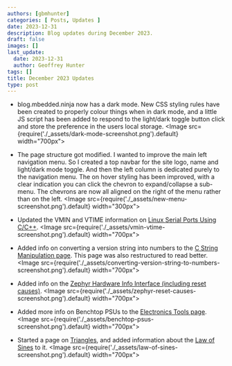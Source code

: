 ```yaml
---
authors: [gbmhunter]
categories: [ Posts, Updates ]
date: 2023-12-31
description: Blog updates during December 2023.
draft: false
images: []
last_update:
  date: 2023-12-31
  author: Geoffrey Hunter
tags: []
title: December 2023 Updates
type: post
---
```


* blog.mbedded.ninja now has a dark mode. New CSS styling rules have been created to properly colour things when in dark mode, and a little JS script has been added to respond to the light/dark toggle button click and store the preference in the users local storage.
    <Image src={require('./_assets/dark-mode-screenshot.png').default} width="700px"></Image>

* The page structure got modified. I wanted to improve the main left navigation menu. So I created a top navbar for the site logo, name and light/dark mode toggle. And then the left column is dedicated purely to the navigation menu. The on hover styling has been improved, with a clear indication you can click the chevron to expand/collapse a sub-menu. The chevrons are now all aligned on the right of the menu rather than on the left.
    <Image src={require('./_assets/new-menu-screenshot.png').default} width="300px"></Image>

* Updated the VMIN and VTIME information on [Linux Serial Ports Using C/C++](/programming/operating-systems/linux/linux-serial-ports-using-c-cpp/).
    <Image src={require('./_assets/vmin-vtime-screenshot.png').default} width="700px"></Image>

* Added info on converting a version string into numbers to the [C String Manipulation page](/programming/languages/c/string-manipulation-in-c/#converting-a-version-string-to-numbers). This page was also restructured to read better.
    <Image src={require('./_assets/converting-version-string-to-numbers-screenshot.png').default} width="700px"></Image>

* Added info on the [Zephyr Hardware Info Interface (including reset causes)](/programming/operating-systems/zephyr/#hardware-info).
    <Image src={require('./_assets/zephyr-reset-causes-screenshot.png').default} width="700px"></Image>

* Added more info on Benchtop PSUs to the [Electronics Tools page](/electronics/tools/).
    <Image src={require('./_assets/benchtop-psus-screenshot.png').default} width="700px"></Image>

* Started a page on [Triangles](/mathematics/geometry/triangles/), and added information about the [Law of Sines](/mathematics/geometry/triangles/#law-of-sines) to it.
    <Image src={require('./_assets/law-of-sines-screenshot.png').default} width="700px"></Image>
